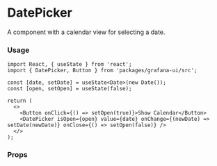 
# DatePicker

A component with a calendar view for selecting a date.

### Usage

```tsx
import React, { useState } from 'react';
import { DatePicker, Button } from 'packages/grafana-ui/src';

const [date, setDate] = useState<Date>(new Date());
const [open, setOpen] = useState(false);

return (
  <>
    <Button onClick={() => setOpen(true)}>Show Calendar</Button>
    <DatePicker isOpen={open} value={date} onChange={(newDate) => setDate(newDate)} onClose={() => setOpen(false)} />
  </>
);
```

### Props

<ArgsTable of={DatePicker} />
